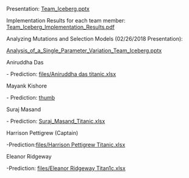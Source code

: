 Presentation:
[http://vip.gatech.edu/wiki/images/9/91/Team_Iceberg.pptx Team_Iceberg.pptx]

Implementation Results for each team member:
[http://vip.gatech.edu/wiki/images/3/3d/Team_Iceberg_Implementation_Results.pdf Team_Iceberg_Implementation_Results.pdf]


Analyzing Mutations and Selection Models (02/26/2018 Presentation):

[http://vip.gatech.edu/wiki/images/0/01/Analysis_of_a_Single_Parameter_Variation_Team_Iceberg.pptx Analysis_of_a_Single_Parameter_Variation_Team_Iceberg.pptx]


Aniruddha Das

- Prediction: [[files/Aniruddha das titanic.xlsx]]


Mayank Kishore

- Prediction: [[files/Mayank Kishore titianic.xlsx|thumb]]


Suraj Masand

- Prediction: [http://vip.gatech.edu/wiki/images/c/ca/Suraj_Masand_Titanic.xlsx Suraj_Masand_Titanic.xlsx]


Harrison Pettigrew (Captain)

-Prediction:[[files/Harrison Pettigrew Titanic.xlsx]]


Eleanor Ridgeway

-Prediction: [[files/Eleanor Ridgeway Titan1c.xlsx]]